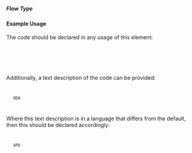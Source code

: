 ===== Flow Type ===== 
{{for revison 1.02}}

==== Example Usage ====

The code should be declared in any usage of this element:

<code xml>
    <flow-type code="10"/>
</code>

Additionally, a text description of the code can be provided:

<code xml>
    <flow-type code="10">ODA</flow-type>
</code>

Where this text description is in a language that differs from the default, then this should be declared accordingly:

<code xml>
    <flow-type code="10" xml:lang="fr">APD</flow-type>
</code>
